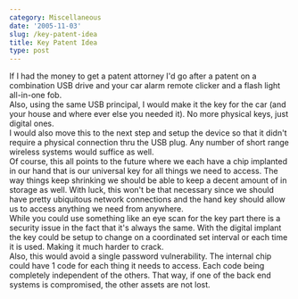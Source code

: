 ```yaml
---
category: Miscellaneous
date: '2005-11-03'
slug: /key-patent-idea
title: Key Patent Idea
type: post
---
```



If I had the money to get a patent attorney I'd go after a patent
on a combination USB drive and your car alarm remote clicker and a
flash light all-in-one fob.  
Also, using the same USB principal, I would make it the key for the
car (and your house and where ever else you needed it). No more
physical keys, just digital ones.  
I would also move this to the next step and setup the device so
that it didn't require a physical connection thru the USB plug. Any
number of short range wireless systems would suffice as well.  
Of course, this all points to the future where we each have a chip
implanted in our hand that is our universal key for all things we
need to access. The way things keep shrinking we should be able to
keep a decent amount of in storage as well. With luck, this won't
be that necessary since we should have pretty ubiquitous network
connections and the hand key should allow us to access anything we
need from anywhere.  
While you could use something like an eye scan for the key part
there is a security issue in the fact that it's always the same.
With the digital implant the key could be setup to change on a
coordinated set interval or each time it is used. Making it much
harder to crack.  
Also, this would avoid a single password vulnerability. The
internal chip could have 1 code for each thing it needs to access.
Each code being completely independent of the others. That way, if
one of the back end systems is compromised, the other assets are
not lost.